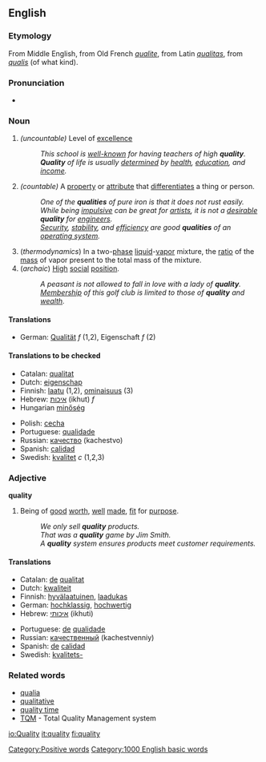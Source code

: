 ==English==
===Etymology===
From Middle English, from Old French ''[[qualite]]'', from Latin ''[[qualitas]]'', from ''[[qualis]]'' (of what kind).

===Pronunciation===
*{{audio|en-us-quality.ogg|Audio (US)}}

===Noun===
{{en-noun|quality|qualities}}

#''(uncountable)'' Level of [[excellence]]
#:''This school is [[well-known]] for having teachers of high '''quality'''.''
#:'''''Quality''' of life is usually [[determined]] by [[health]], [[education]], and [[income]].''
#''(countable)'' A [[property]] or [[attribute]] that [[differentiate]]s a thing or person.
#:''One of the '''qualities''' of pure iron is that it does not rust easily.''
#:''While being [[impulsive]] can be great for [[artists]], it is not a [[desirable]] '''quality''' for [[engineers]].''
#:''[[security|Security]], [[stability]], and [[efficiency]] are good '''qualities''' of an [[operating system]].''
#(''thermodynamics'') In a two-[[phase]] [[liquid]]-[[vapor]] mixture, the [[ratio]] of the [[mass]] of vapor present to the total mass of the mixture.
#(''archaic'') [[high|High]] [[social]] [[position]].
#:''A peasant is not allowed to fall in love with a lady of '''quality'''.''
#:''[[membership|Membership]] of this golf club is limited to those of '''quality''' and [[wealth]].''
====Translations====
*German: [[Qualität]] ''f'' (1,2), Eigenschaft ''f'' (2)

====Translations to be checked====
{{checktrans}}
{{top}}
*Catalan: [[qualitat]]
*Dutch: [[eigenschap]]
*Finnish: [[laatu]] (1,2), [[ominaisuus]] (3)
*Hebrew: [[איכות]] (ikhut) ''f''
*Hungarian [[minőség]]
{{mid}}
*Polish: [[cecha]]
*Portuguese: [[qualidade]]
*Russian: [[качество]] (kachestvo)
*Spanish: [[calidad]]
*Swedish: [[kvalitet]] ''c'' (1,2,3)
{{bottom}}

===Adjective===
'''quality'''
#Being of [[good]] [[worth]], [[well]] [[made]], [[fit]] for [[purpose]].
#:''We only sell '''quality''' products.''
#:''That was a '''quality''' game by Jim Smith.''
#:''A '''quality''' system ensures products meet customer requirements.''

====Translations====
{{top}}
*Catalan: [[de]] [[qualitat]]
*Dutch: [[kwaliteit]]
*Finnish: [[hyvälaatuinen]], [[laadukas]]
*German: [[hochklassig]], [[hochwertig]]
*Hebrew: [[איכותי]] (ikhuti)
{{mid}}
*Portuguese: [[de]] [[qualidade]]
*Russian: [[качественный]] (kachestvenniy)
*Spanish: [[de]] [[calidad]]
*Swedish: [[kvalitets-]]
{{bottom}}

=== Related words ===
*[[qualia]]
*[[qualitative]]
*[[quality time]]
*[[TQM]] - Total Quality Management system

[[Category:Positive words]]
[[Category:1000 English basic words]]

[[io:Quality]]
[[it:quality]]
[[fi:quality]]